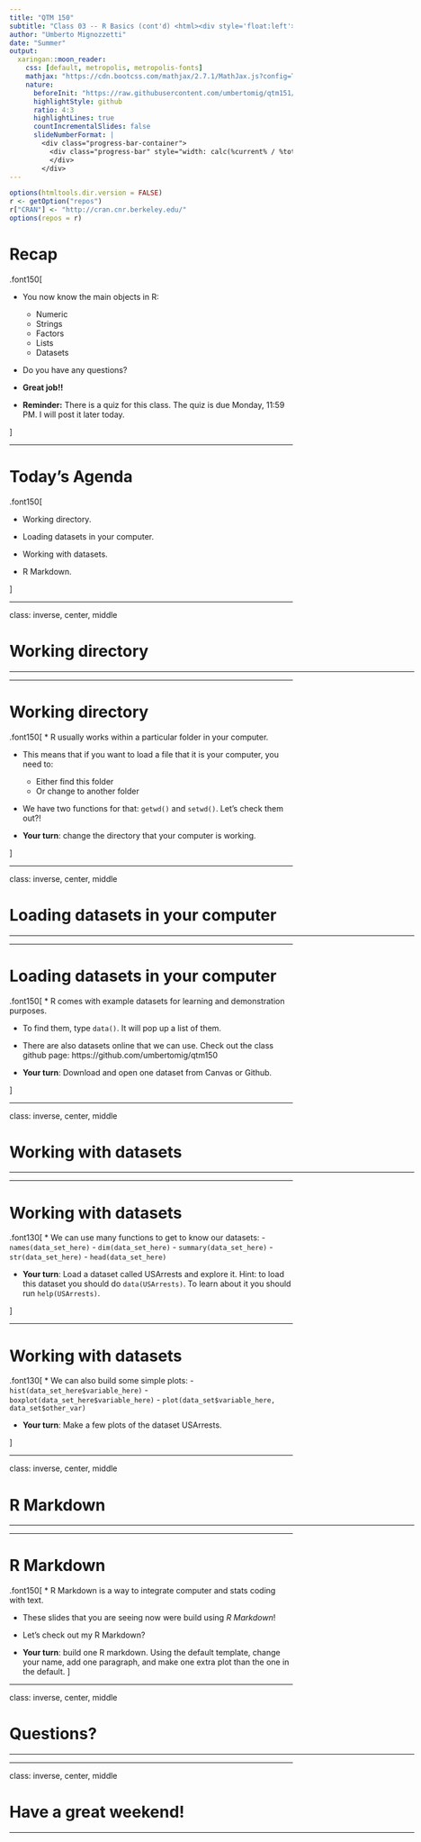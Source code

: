 ```yaml
---
title: "QTM 150"
subtitle: "Class 03 -- R Basics (cont'd) <html><div style='float:left'></div><hr color='#f2a900' size=1px width=800px></html>"
author: "Umberto Mignozzetti"
date: "Summer"
output: 
  xaringan::moon_reader:
    css: [default, metropolis, metropolis-fonts]
    mathjax: "https://cdn.bootcss.com/mathjax/2.7.1/MathJax.js?config=TeX-MML-AM_HTMLorMML"
    nature: 
      beforeInit: "https://raw.githubusercontent.com/umbertomig/qtm151/main/slides/wmisc/macros.js"
      highlightStyle: github
      ratio: 4:3
      highlightLines: true
      countIncrementalSlides: false
      slideNumberFormat: |
        <div class="progress-bar-container">
          <div class="progress-bar" style="width: calc(%current% / %total% * 100%);">
          </div>
        </div>
---
```


```r
options(htmltools.dir.version = FALSE)
r <- getOption("repos")
r["CRAN"] <- "http://cran.cnr.berkeley.edu/"
options(repos = r)
```

<style>

.remark-slide-number {
  position: inherit;
}

.remark-slide-number .progress-bar-container {
  position: absolute;
  bottom: 0;
  height: 6px;
  display: block;
  left: 0;
  right: 0;
}

.remark-slide-number .progress-bar {
  height: 100%;
  background-color: #f2a900;
}

.orange {
  color: #f2a900;
}
</style>
# Recap

.font150[

* You now know the main objects in R:
  - Numeric
  - Strings
  - Factors
  - Lists
  - Datasets

* Do you have any questions?

* **Great job!!**

* **Reminder:** There is a quiz for this class. The quiz is due Monday, 11:59 PM. I will post it later today.

]

---

# Today's Agenda

.font150[

* Working directory.

* Loading datasets in your computer.

* Working with datasets.

* R Markdown.

]

---

class: inverse, center, middle

# Working directory

<html><div style='float:left'></div><hr color='#f2a900' size=1px width=720px></html> 

---

# Working directory

.font150[
* R usually works within a particular folder in your computer.

* This means that if you want to load a file that it is your computer, you need to:
  - Either find this folder
  - Or change to another folder
  
* We have two functions for that: `getwd()` and `setwd()`. Let's check them out?!

* **Your turn**: change the directory that your computer is working.

]

---

class: inverse, center, middle

# Loading datasets in your computer

<html><div style='float:left'></div><hr color='#f2a900' size=1px width=720px></html> 

---

# Loading datasets in your computer

.font150[
* R comes with example datasets for learning and demonstration purposes.

* To find them, type `data()`. It will pop up a list of them.

* There are also datasets online that we can use. Check out the class github page: https://github.com/umbertomig/qtm150

* **Your turn**: Download and open one dataset from Canvas or Github.

]

---

class: inverse, center, middle

# Working with datasets

<html><div style='float:left'></div><hr color='#f2a900' size=1px width=720px></html> 

---

# Working with datasets

.font130[
* We can use many functions to get to know our datasets:
  - `names(data_set_here)`
  - `dim(data_set_here)`
  - `summary(data_set_here)`
  - `str(data_set_here)`
  - `head(data_set_here)`

* **Your turn**: Load a dataset called USArrests and explore it. Hint: to load this dataset you should do `data(USArrests)`. To learn about it you should run `help(USArrests)`.

]

---

# Working with datasets

.font130[
* We can also build some simple plots:
  - `hist(data_set_here$variable_here)`
  - `boxplot(data_set_here$variable_here)`
  - `plot(data_set$variable_here, data_set$other_var)`

* **Your turn**: Make a few plots of the dataset USArrests.

]

---

class: inverse, center, middle

# R Markdown

<html><div style='float:left'></div><hr color='#f2a900' size=1px width=720px></html> 

---

# R Markdown

.font150[
* R Markdown is a way to integrate computer and stats coding with text.

* These slides that you are seeing now were build using *R Markdown*!

* Let's check out my R Markdown?

* **Your turn**: build one R markdown. Using the default template, change your name, add one paragraph, and make one extra plot than the one in the default.
]

---

class: inverse, center, middle

# Questions?

<html><div style='float:left'></div><hr color='#f2a900' size=1px width=720px></html> 

---

class: inverse, center, middle

# Have a great weekend!

<html><div style='float:left'></div><hr color='#f2a900' size=1px width=720px></html>